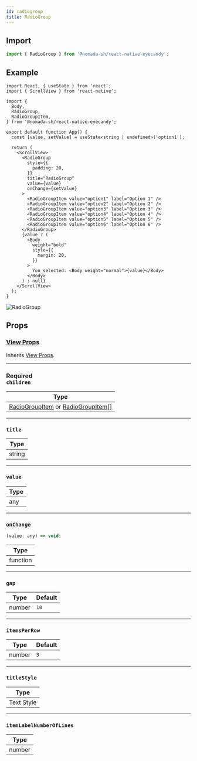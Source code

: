 ```yaml
---
id: radiogroup
title: RadioGroup
---
```


## Import

```jsx
import { RadioGroup } from '@nomada-sh/react-native-eyecandy';
```

## Example

```tsx
import React, { useState } from 'react';
import { ScrollView } from 'react-native';

import {
  Body,
  RadioGroup,
  RadioGroupItem,
} from '@nomada-sh/react-native-eyecandy';

export default function App() {
  const [value, setValue] = useState<string | undefined>('option1');

  return (
    <ScrollView>
      <RadioGroup
        style={{
          padding: 20,
        }}
        title="RadioGroup"
        value={value}
        onChange={setValue}
      >
        <RadioGroupItem value="option1" label="Option 1" />
        <RadioGroupItem value="option2" label="Option 2" />
        <RadioGroupItem value="option3" label="Option 3" />
        <RadioGroupItem value="option4" label="Option 4" />
        <RadioGroupItem value="option5" label="Option 5" />
        <RadioGroupItem value="option6" label="Option 6" />
      </RadioGroup>
      {value ? (
        <Body
          weight="bold"
          style={{
            margin: 20,
          }}
        >
          You selected: <Body weight="normal">{value}</Body>
        </Body>
      ) : null}
    </ScrollView>
  );
}
```

![RadioGroup](../assets/components/radiogroup.gif)

## Props

### [View Props](https://reactnative.dev/docs/view#props)

Inherits [View Props](https://reactnative.dev/docs/view#props).

---

### <div class="label required basic">Required</div>**`children`**

| Type                                                                   |
| ---------------------------------------------------------------------- |
| [RadioGroupItem](radiogroupitem) or [RadioGroupItem](radiogroupitem)[] |

---

### `title`

| Type   |
| ------ |
| string |

---

### `value`

| Type |
| ---- |
| any  |

---

### `onChange`

```jsx
(value: any) => void;
```

| Type     |
| -------- |
| function |

---

### `gap`

| Type   | Default |
| ------ | ------- |
| number | `10`    |

---

### `itemsPerRow`

| Type   | Default |
| ------ | ------- |
| number | `3`     |

---

### `titleStyle`

| Type       |
| ---------- |
| Text Style |

---

### `itemLabelNumberOfLines`

| Type   |
| ------ |
| number |
